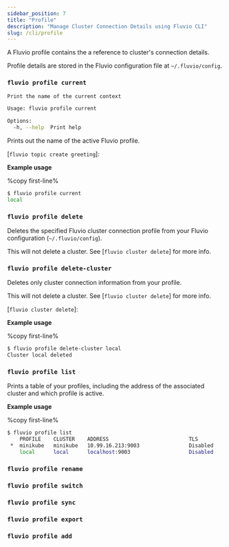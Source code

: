 ```yaml
---
sidebar_position: 7
title: "Profile"
description: "Manage Cluster Connection Details using Fluvio CLI"
slug: /cli/profile
---
```


A Fluvio profile contains the a reference to cluster's connection details.

Profile details are stored in the Fluvio configuration file at `~/.fluvio/config`.

### `fluvio profile current`

```bash
Print the name of the current context

Usage: fluvio profile current

Options:
  -h, --help  Print help
```

Prints out the name of the active Fluvio profile.

[`fluvio topic create greeting`]:

**Example usage**

%copy first-line%
```bash
$ fluvio profile current
local
```

### `fluvio profile delete`

Deletes the specified Fluvio cluster connection profile from your Fluvio configuration (`~/.fluvio/config`).

This will not delete a cluster. See [`fluvio cluster delete`] for more info.

### `fluvio profile delete-cluster`

Deletes only cluster connection information from your profile.

This will not delete a cluster. See [`fluvio cluster delete`] for more info.

[`fluvio cluster delete`]:

**Example usage**

%copy first-line%
```bash
$ fluvio profile delete-cluster local
Cluster local deleted
```

### `fluvio profile list`

Prints a table of your profiles, including the address of the associated
cluster and which profile is active.

**Example usage**

%copy first-line%
```bash
$ fluvio profile list
    PROFILE    CLUSTER    ADDRESS                          TLS
 *  minikube   minikube   10.99.16.213:9003                Disabled
    local      local      localhost:9003                   Disabled
```

### `fluvio profile rename`

### `fluvio profile switch`

### `fluvio profile sync`

### `fluvio profile export`

### `fluvio profile add`
